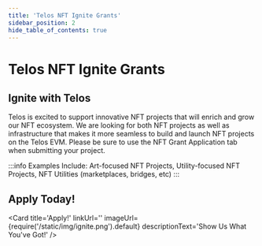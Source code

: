 ---
title: 'Telos NFT Ignite Grants'
sidebar_position: 2
hide_table_of_contents: true
---


# Telos NFT Ignite Grants

## Ignite with Telos

Telos is excited to support innovative NFT projects that will enrich and grow our NFT ecosystem. We are looking for both NFT projects as well as infrastructure that makes it more seamless to build and launch NFT projects on the Telos EVM. Please be sure to use the NFT Grant Application tab when submitting your project.

:::info
Examples Include:
Art-focused NFT Projects, Utility-focused NFT Projects, NFT Utilities (marketplaces, bridges, etc)
:::

## Apply Today!

<Card
    title='Apply!'
    linkUrl=''
    imageUrl={require('/static/img/ignite.png').default}
    descriptionText='Show Us What You&#39;ve Got!'
/>